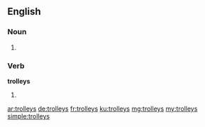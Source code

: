 ==English==

===Noun===
{{head|en}}

# {{plural of|trolley}}

===Verb===
'''trolleys'''

# {{en-third-person singular of|trolley}}

[[ar:trolleys]]
[[de:trolleys]]
[[fr:trolleys]]
[[ku:trolleys]]
[[mg:trolleys]]
[[my:trolleys]]
[[simple:trolleys]]